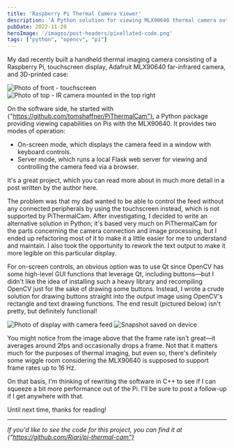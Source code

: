 ```yaml
---
title: 'Raspberry Pi Thermal Camera Viewer'
description: 'A Python solution for viewing MLX90640 thermal camera output on a Pi.'
pubDate: 2022-11-20
heroImage: '/images/post-headers/pixellated-code.png'
tags: ["python", "opencv", "pi"]
---
```


My dad recently built a handheld thermal imaging camera consisting of a Raspberry Pi, touchscreen display, Adafruit MLX90640 far-infrared camera, and 3D-printed case:

<Image src={photo1Image} alt="Photo of front - touchscreen" caption="Front - touchscreen" />

<Image src={photo2Image} alt="Photo of top - IR camera mounted in the top right" caption="Top - IR camera mounted in the top right" />

On the software side, he started with <ExternalLink url="https://github.com/tomshaffner/PiThermalCam">{"https://github.com/tomshaffner/PiThermalCam"}</ExternalLink>, a Python package providing viewing capabilities on Pis with the MLX90640. It provides two modes of operation:

* On-screen mode, which displays the camera feed in a window with keyboard controls.
* Server mode, which runs a local Flask web server for viewing and controlling the camera feed via a browser.

It's a great project, which you can read more about in much more detail in a post written by the author <ExternalLink url="https://tomshaffner.github.io/PiThermalCam/">here</ExternalLink>.

The problem was that my dad wanted to be able to control the feed without any connected peripherals by using the touchscreen instead, which is not supported by PiThermalCam. After investigating, I decided to write an alternative solution in Python; it's based very much on PiThermalCam for the parts concerning the camera connection and image processing, but I ended up refactoring most of it to make it a little easier for me to understand and maintain. I also took the opportunity to rework the text output to make it more legible on this particular display.

For on-screen controls, an obvious option was to use Qt since OpenCV has some high-level GUI functions that leverage Qt, including buttons—but I didn't like the idea of installing such a heavy library and recompiling OpenCV just for the sake of drawing some buttons. Instead, I wrote a crude solution for drawing buttons straight into the output image using OpenCV's rectangle and text drawing functions. The end result (pictured below) isn't pretty, but definitely functional!

<Image src={photo3Image} alt="Photo of display with camera feed" caption="Display with camera feed" />

<Image src={snapshotImage} alt="Snapshot saved on device" caption="Snapshot saved on the device" />

You might notice from the image above that the frame rate isn't great—it averages around 2fps and occasionally drops a frame. Not that it matters much for the purposes of thermal imaging, but even so, there's definitely some wiggle room considering the MLX90640 is supposed to support frame rates up to 16 Hz.

On that basis, I'm thinking of rewriting the software in C++ to see if I can squeeze a bit more performance out of the Pi. I'll be sure to post a follow-up if I get anywhere with that.

Until next time, thanks for reading!

---

*If you'd like to see the code for this project, you can find it at <ExternalLink url="https://github.com/Riari/pi-thermal-cam">{"https://github.com/Riari/pi-thermal-cam"}</ExternalLink>*